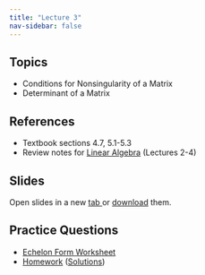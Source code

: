 ```yaml
---
title: "Lecture 3"
nav-sidebar: false
---
```


## Topics 
- Conditions for Nonsingularity of a Matrix
- Determinant of a Matrix

## References
- Textbook sections 4.7, 5.1-5.3
- Review notes for [Linear Algebra](./../../Notes/Linear-Algebra.pdf) (Lectures 2-4)

## Slides 

Open slides in a new <a href="Slides3.pdf" target="_blank"> tab </a> or 
<a href="Slides3.pdf" download="Slides3">download</a> them.

<object class="slide-deck" data="Slides3.pdf" type="application/pdf" style="width:80%; height:450px;">
</object>

## Practice Questions
- [Echelon Form Worksheet](Handout-Echelon-Form.pdf)
- [Homework](homework3.pdf) ([Solutions](homework3_solutions.pdf))
